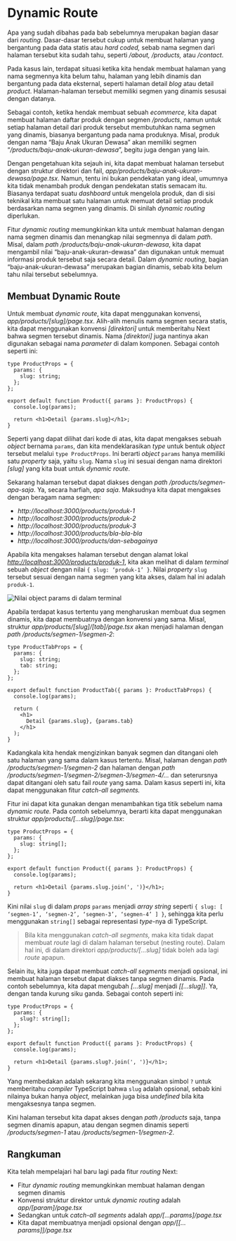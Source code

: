 
# Dynamic Route

Apa yang sudah dibahas pada bab sebelumnya merupakan bagian dasar dari *routing*. Dasar-dasar tersebut cukup untuk membuat halaman yang bergantung pada data statis atau *hard coded,* sebab nama segmen dari halaman tersebut kita sudah tahu, seperti */about, /products,* atau */contact*.

Pada kasus lain, terdapat situasi ketika kita hendak membuat halaman yang nama segmennya kita belum tahu, halaman yang lebih dinamis dan bergantung pada data eksternal, seperti halaman detail *blog* atau detail *product*. Halaman-halaman tersebut memiliki segmen yang dinamis sesusai dengan datanya.

Sebagai contoh, ketika hendak membuat sebuah *ecommerce,* kita dapat membuat halaman daftar produk dengan segmen */products*, namun untuk setiap halaman detail dari produk tersebut membutuhkan nama segmen yang dinamis, biasanya bergantung pada nama produknya. Misal, produk dengan nama “Baju Anak Ukuran Dewasa” akan memiliki segmen “*/products/baju-anak-ukuran-dewasa*”, begitu juga dengan yang lain.

Dengan pengetahuan kita sejauh ini, kita dapat membuat halaman tersebut dengan struktur direktori dan fail, *app/products/baju-anak-ukuran-dewasa/page.tsx*. Namun, tentu ini bukan pendekatan yang ideal, umumnya kita tidak menambah produk dengan pendekatan statis semacam itu. Biasanya terdapat suatu *dashboard* untuk mengelola produk, dan di sisi teknikal kita membuat satu halaman untuk memuat detail setiap produk berdasarkan nama segmen yang dinamis. Di sinilah *dynamic routing* diperlukan.

Fitur *dynamic routing* memungkinkan kita untuk membuat halaman dengan nama segmen dinamis dan menangkap nilai segmennya di dalam *path*. Misal, dalam *path /products/baju-anak-ukuran-dewasa*, kita dapat mengambil nilai “baju-anak-ukuran-dewasa” dan digunakan untuk memuat informasi produk tersebut saja secara detail. Dalam *dynamic routing*, bagian “baju-anak-ukuran-dewasa” merupakan bagian dinamis, sebab kita belum tahu nilai tersebut sebelumnya.

## Membuat Dynamic Route

Untuk membuat *dynamic route*, kita dapat menggunakan konvensi, *app/products/[slug]/page.tsx*. Alih-alih menulis nama segmen secara statis, kita dapat menggunakan konvensi *[direktori]* untuk memberitahu Next bahwa segmen tersebut dinamis. Nama *[direktori]* juga nantinya akan digunakan sebagai nama *parameter* di dalam komponen. Sebagai contoh seperti ini:

```tsx filename="app/products/[slug]/page.tsx"
type ProductProps = {  
  params: {  
    slug: string;  
  };  
};  
  
export default function Product({ params }: ProductProps) {  
  console.log(params);  
  
  return <h1>Detail {params.slug}</h1>;  
}
```

Seperti yang dapat dilihat dari kode di atas, kita dapat mengakses sebuah *object* bernama `params`, dan kita mendeklarasikan *type* untuk bentuk *object* tersebut melalui `type ProductProps`. Ini berarti *object* `params` hanya memiliki satu *property* saja, yaitu `slug`. Nama `slug` ini sesuai dengan nama direktori *[slug]* yang kita buat untuk *dynamic route*.

Sekarang halaman tersebut dapat diakses dengan *path /products/segmen-apa-saja*. Ya, secara harfiah, *apa saja*. Maksudnya kita dapat mengakses dengan beragam nama segmen:

-   *http://localhost:3000/products/produk-1*
-   *http://localhost:3000/products/produk-2*
-   *http://localhost:3000/products/produk-3*
-   *http://localhost:3000/products/bla-bla-bla*
-   *http://localhost:3000/products/dan-sebagainya*

Apabila kita mengakses halaman tersebut dengan alamat lokal [*http://localhost:3000/products/produk-1*](http://localhost:3000/products/produk-1), kita akan melihat di dalam *terminal* sebuah *object* dengan nilai `{ slug: ‘produk-1’ }`. Nilai *property* `slug` tersebut sesuai dengan nama segmen yang kita akses, dalam hal ini adalah `produk-1`.

<Image src="/next-js-pragmatis-dynamic-route/VWiu40-B_afNk3FSOAXXdw.webp" alt="Nilai object params di dalam terminal" />

Apabila terdapat kasus tertentu yang mengharuskan membuat dua segmen dinamis, kita dapat membuatnya dengan konvensi yang sama. Misal, struktur *app/products/[slug]/[tab]/page.tsx* akan menjadi halaman dengan *path /products/segmen-1/segmen-2*:

```tsx filename="app/products/[slug]/[tab]/page.tsx"
type ProductTabProps = {  
  params: {  
    slug: string;  
    tab: string;  
  };  
};  
  
export default function ProductTab({ params }: ProductTabProps) {  
  console.log(params);  
  
  return (  
    <h1>  
      Detail {params.slug}, {params.tab}  
    </h1>  
  );  
}
```

Kadangkala kita hendak mengizinkan banyak segmen dan ditangani oleh satu halaman yang sama dalam kasus tertentu. Misal, halaman dengan *path /products/segmen-1/segmen-2* dan halaman dengan *path /products/segmen-1/segmen-2/segmen-3/segmen-4/…* dan seterursnya dapat ditangani oleh satu fail *route* yang sama. Dalam kasus seperti ini, kita dapat menggunakan fitur *catch-all segments.*

Fitur ini dapat kita gunakan dengan menambahkan tiga titik sebelum nama *dynamic route.* Pada contoh sebelumnya, berarti kita dapat menggunakan struktur *app/products/[…slug]/page.tsx*:

```tsx filename="app/products/[…slug]/page.tsx"
type ProductProps = {  
  params: {  
    slug: string[];  
  };  
};  
  
export default function Product({ params }: ProductProps) {  
  console.log(params);  
  
  return <h1>Detail {params.slug.join(', ')}</h1>;  
}
```

Kini nilai `slug` di dalam *props* `params` menjadi *array string* seperti `{ slug: [ ‘segmen-1’, ‘segmen-2’, ‘segmen-3’, ‘segmen-4’ ] }`, sehingga kita perlu menggunakan `string[]` sebagai representasi *type*-nya di TypeScript.

> Bila kita menggunakan *catch-all segments,* maka kita tidak dapat membuat *route* lagi di dalam halaman tersebut (nesting route). Dalam hal ini, di dalam direktori *app/products/[…slug]* tidak boleh ada lagi *route* apapun.

Selain itu, kita juga dapat membuat *catch-all segments* menjadi opsional, ini membuat halaman tersebut dapat diakses tanpa segmen dinamis. Pada contoh sebelumnya, kita dapat mengubah *[…slug]* menjadi *[[…slug]]*. Ya, dengan tanda kurung siku ganda. Sebagai contoh seperti ini:

```tsx filename="app/products/[[...slug]]/page.tsx" /slug?: string[];/
type ProductProps = {  
  params: {  
    slug?: string[];  
  };  
};  
  
export default function Product({ params }: ProductProps) {  
  console.log(params);  
  
  return <h1>Detail {params.slug?.join(', ')}</h1>;  
}
```

Yang membedakan adalah sekarang kita menggunakan simbol `?` untuk memberitahu *compiler* TypeScript bahwa `slug` adalah opsional, sebab kini nilainya bukan hanya *object,* melainkan juga bisa *undefined* bila kita mengaksesnya tanpa segmen.

Kini halaman tersebut kita dapat akses dengan *path /products* saja, tanpa segmen dinamis apapun, atau dengan segmen dinamis seperti */products/segmen-1* atau */products/segmen-1/segmen-2*.

## Rangkuman

Kita telah mempelajari hal baru lagi pada fitur *routing* Next:

-   Fitur *dynamic routing* memungkinkan membuat halaman dengan segmen dinamis
-   Konvensi struktur direktor untuk *dynamic routing* adalah *app/[param]/page.tsx*
-   Sedangkan untuk *catch-all segments* adalah *app/[…params]/page.tsx*
-   Kita dapat membuatnya menjadi opsional dengan *app/[[…params]]/page.tsx*